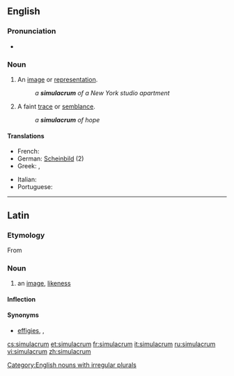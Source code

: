==English==

===Pronunciation===
* {{IPA|/ˌsimjəˈleɪkrəm/}}

===Noun===
{{en-noun|pl2=simulacra}}
{{wikipedia}}
# An [[image]] or [[representation]].
#: ''a '''simulacrum''' of a New York studio apartment''
# A faint [[trace]] or [[semblance]].
#: ''a '''simulacrum''' of hope''

====Translations====
{{trans-top}}
* French: {{t|fr|simulacre|m}}
* German: [[Scheinbild]] {{n}} (2)
* Greek: {{t+|el|απείκασμα|n|tr=apeikasma}}, {{t+|el|επίφαση|f|tr=epifasi}}
{{trans-mid}}
* Italian: {{t|it|simulacro|m}}
* Portuguese: {{t-|pt|simulacro|m}}
{{trans-bottom}}

[[Category:English nouns with irregular plurals]]

----

==Latin==

===Etymology===
From {{term|simulo|simulō|lang=la}}

===Noun===
{{la-noun|simulācrum|simulacri|simulācrī|n|second}}

# an [[image]], [[likeness]]

====Inflection====
{{la-decl-2nd-N|simulacr|simulācr}}

====Synonyms====
* {{sense|image, likeness}} [[effigies]], {{l|la|imago|imāgō}}, {{l|la|statua}}

[[cs:simulacrum]]
[[et:simulacrum]]
[[fr:simulacrum]]
[[it:simulacrum]]
[[ru:simulacrum]]
[[vi:simulacrum]]
[[zh:simulacrum]]